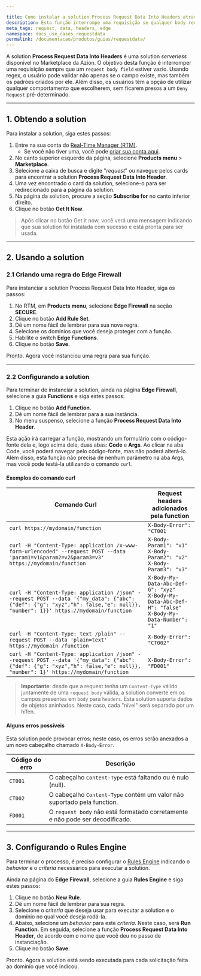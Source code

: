 ```yaml
---

title: Como instalar a solution Process Request Data Into Headers através do Marketplace da Azion
description: Esta função interrompe uma requisição se qualquer body request estiver vazio, usando regex para validar a existência e o padrão do campo.
meta_tags: request, data, headers, edge
namespace: docs_use_cases_requestdata
permalink: /documentacao/produtos/guias/requestdata/
---
```


A solution **Process Request Data Into Headers** é uma solution *serverless* disponível no Marketplace da Azion. O objetivo desta função é interromper uma requisição sempre que um `request body field` estiver vazio. Usando regex, o usuário pode validar não apenas se o campo existe, mas também os padrões criados por ele. Além disso, os usuários têm a opção de utilizar qualquer comportamento que escolherem, sem ficarem presos a um `Deny Request` pré-determinado.

---

## 1. Obtendo a solution

Para instalar a solution, siga estes passos:

1. Entre na sua conta do [Real-Time Manager (RTM)](https://manager.azion.com/).
    - Se você não tiver uma, você pode [criar sua conta aqui](https://sso.azion.com/).
2. No canto superior esquerdo da página, selecione **Products menu** > **Marketplace**.
3. Selecione a caixa de busca e digite "*request*" ou navegue pelos cards para encontrar a solution **Process Request Data Into Header**.
4. Uma vez encontrado o card da solution, selecione-o para ser redirecionado para a página da solution.
5. Na página da solution, procure a seção **Subscribe for** no canto inferior direito.
6. Clique no botão **Get It Now**.

> Após clicar no botão Get it now, você verá uma mensagem indicando que sua solution foi instalada com sucesso e está pronta para ser usada.

---

## 2. Usando a solution

### 2.1 Criando uma regra do Edge Firewall

Para instanciar a solution Process Request Data Into Header, siga os passos:

1. No RTM, em **Products menu**, selecione **Edge Firewall** na seção **SECURE**.
2. Clique no botão **Add Rule Set**.
3. Dê um nome fácil de lembrar para sua nova regra.
4. Selecione os domínios que você deseja proteger com a função.
5. Habilite o switch **Edge Functions**.
6. Clique no botão **Save**.

Pronto. Agora você instanciou uma regra para sua função.

---

### 2.2 Configurando a solution

Para terminar de instanciar a solution, ainda na página **Edge Firewall**, selecione a guia **Functions** e siga estes passos:

1. Clique no botão **Add Function**.
2. Dê um nome fácil de lembrar para a sua instância.
3. No menu suspenso, selecione a função **Process Request Data Into Header**.

Esta ação irá carregar a função, mostrando um formulário com o código-fonte dela e, logo acima dele, duas abas: **Code** e **Args**. Ao clicar na aba Code, você poderá navegar pelo código-fonte, mas não poderá alterá-lo. Além disso, esta função não precisa de nenhum parâmetro na aba Args, mas você pode testá-la utilizando o comando `curl`.

#### Exemplos do comando curl

| Comando Curl                                                                                                                                                                | Request headers adicionados pela function                                                                |
|-----------------------------------------------------------------------------------------------------------------------------------------------------------------------------|------------------------------------------------------------------------------------------------------|
| `curl https://mydomain/function`                                                                                                                                            | `X-Body-Error": "CT001`                                                                              |
| `curl -H "Content-Type: application /x-www-form-urlencoded" --request POST --data 'param1=v1&param2=v2&param3=v3' https://mydomain/function`                                | `X-Body-Param1": "v1"` <br /> `X-Body-Param2": "v2"` <br /> `X-Body-Param3": "v3"`                                 |
| `curl -H "Content-Type: application /json" --request POST --data '{"my_data": {"abc": {"def": {"g": "xyz","h": false,"e": null}}, "number": 1}}' https://mydomain/function` | `X-Body-My-Data-Abc-Def-G": "xyz"` <br /> `X-Body-My-Data-Abc-Def-H": "false"` <br />`X-Body-My-Data-Number": "1"` |
| `curl -H "Content-Type: text /plain" --request POST --data 'plain=text' https://mydomain /function`                                                                         | `X-Body-Error": "CT002"`                                                                             |
| `curl -H "Content-Type: application /json" --request POST --data '{"my_data": {"abc": {"def": {"g": "xyz","h": false,"e": null}}, "number": 1}' https://mydomain/function`  | `X-Body-Error": "FD001"`                                                                             |

> **Importante**: desde que a request tenha um `Content-Type` válido juntamente de uma `request body` válida, a solution converte em os campos presentes em `body` para `headers`. Esta solution suporta dados de objetos aninhados. Neste caso, cada "nível" será separado por um hífen.

#### Alguns erros possíveis

Esta solution pode provocar erros; neste caso, os erros serão anexados a um novo cabeçalho chamado `X-Body-Error`.

| Código do erro | Descrição                                                                |
|------------|--------------------------------------------------------------------------------|
| `CT001`    | O cabeçalho `Content-Type` está faltando ou é nulo (null).                             |
| `CT002`    | O cabeçalho `Content-Type` contém um valor não suportado pela function. |
| `FD001`    | O `request body` não está formatado corretamente e não pode ser decodificado.          |

---

## 3. Configurando o Rules Engine

Para terminar o processo, é preciso configurar o [Rules Engine](/pt-br/documentacao/produtos/edge-application/rules-engine/) indicando o *behavior* e o *criteria* necessários para executar a solution.

Ainda na página do **Edge Firewall**, selecione a guia **Rules Engine** e siga estes passos:

1. Clique no botão **New Rule**.
2. Dê um nome fácil de lembrar para sua regra.
3. Selecione o *criteria* que deseja usar para executar a solution e o domínio no qual você deseja rodá-la.
4. Abaixo, selecione um *behavior* para este *criteria*. Neste caso, será **Run Function**. Em seguida, selecione a função **Process Request Data Into Header**, de acordo com o nome que você deu no passo de instanciação.
5. Clique no botão **Save**.

Pronto. Agora a solution está sendo executada para cada solicitação feita ao domínio que você indicou.



